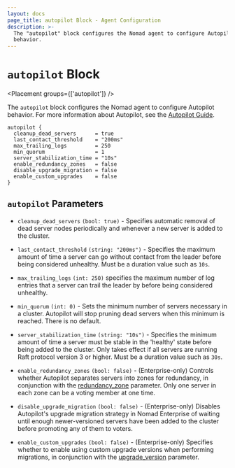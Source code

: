 ```yaml
---
layout: docs
page_title: autopilot Block - Agent Configuration
description: >-
  The "autopilot" block configures the Nomad agent to configure Autopilot
  behavior.
---
```


# `autopilot` Block

<Placement groups={['autopilot']} />

The `autopilot` block configures the Nomad agent to configure Autopilot behavior.
For more information about Autopilot, see the [Autopilot Guide](/nomad/tutorials/manage-clusters/autopilot).

```hcl
autopilot {
  cleanup_dead_servers      = true
  last_contact_threshold    = "200ms"
  max_trailing_logs         = 250
  min_quorum                = 1
  server_stabilization_time = "10s"
  enable_redundancy_zones   = false
  disable_upgrade_migration = false
  enable_custom_upgrades    = false
}
```

## `autopilot` Parameters

- `cleanup_dead_servers` `(bool: true)` - Specifies automatic removal of dead
  server nodes periodically and whenever a new server is added to the cluster.

- `last_contact_threshold` `(string: "200ms")` - Specifies the maximum amount of
  time a server can go without contact from the leader before being considered
  unhealthy. Must be a duration value such as `10s`.

- `max_trailing_logs` `(int: 250)` specifies the maximum number of log entries
  that a server can trail the leader by before being considered unhealthy.

- `min_quorum` `(int: 0)` - Sets the minimum number of servers necessary in a
  cluster. Autopilot will stop pruning dead servers when this minimum is
  reached. There is no default.

- `server_stabilization_time` `(string: "10s")` - Specifies the minimum amount of
  time a server must be stable in the 'healthy' state before being added to the
  cluster. Only takes effect if all servers are running Raft protocol version 3
  or higher. Must be a duration value such as `30s`.

- `enable_redundancy_zones` `(bool: false)` - (Enterprise-only) Controls whether
  Autopilot separates servers into zones for redundancy, in conjunction with the
  [redundancy_zone](/nomad/docs/configuration/server#redundancy_zone) parameter.
  Only one server in each zone can be a voting member at one time.

- `disable_upgrade_migration` `(bool: false)` - (Enterprise-only) Disables Autopilot's
  upgrade migration strategy in Nomad Enterprise of waiting until enough
  newer-versioned servers have been added to the cluster before promoting any of
  them to voters.

- `enable_custom_upgrades` `(bool: false)` - (Enterprise-only) Specifies whether to
  enable using custom upgrade versions when performing migrations, in conjunction with
  the [upgrade_version](/nomad/docs/configuration/server#upgrade_version) parameter.
